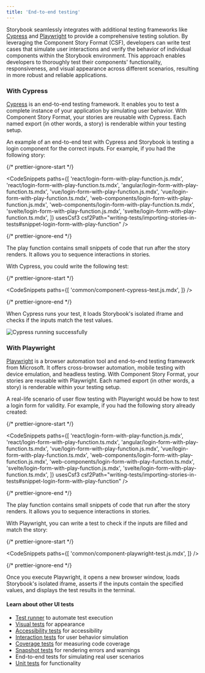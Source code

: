 ```yaml
---
title: 'End-to-end testing'
---
```


Storybook seamlessly integrates with additional testing frameworks like [Cypress](https://www.cypress.io/) and [Playwright](https://playwright.dev/) to provide a comprehensive testing solution. By leveraging the Component Story Format (CSF), developers can write test cases that simulate user interactions and verify the behavior of individual components within the Storybook environment. This approach enables developers to thoroughly test their components' functionality, responsiveness, and visual appearance across different scenarios, resulting in more robust and reliable applications.

### With Cypress

[Cypress](https://www.cypress.io/) is an end-to-end testing framework. It enables you to test a complete instance of your application by simulating user behavior. With Component Story Format, your stories are reusable with Cypress. Each named export (in other words, a story) is renderable within your testing setup.

An example of an end-to-end test with Cypress and Storybook is testing a login component for the correct inputs. For example, if you had the following story:

{/* prettier-ignore-start */}

<CodeSnippets
  paths={[
    'react/login-form-with-play-function.js.mdx',
    'react/login-form-with-play-function.ts.mdx',
    'angular/login-form-with-play-function.ts.mdx',
    'vue/login-form-with-play-function.js.mdx',
    'vue/login-form-with-play-function.ts.mdx',
    'web-components/login-form-with-play-function.js.mdx',
    'web-components/login-form-with-play-function.ts.mdx',
    'svelte/login-form-with-play-function.js.mdx',
    'svelte/login-form-with-play-function.ts.mdx',
  ]}
  usesCsf3
  csf2Path="writing-tests/importing-stories-in-tests#snippet-login-form-with-play-function"
/>

{/* prettier-ignore-end */}

<Callout variant="info" icon="💡">

The play function contains small snippets of code that run after the story renders. It allows you to sequence interactions in stories.

</Callout>

With Cypress, you could write the following test:

{/* prettier-ignore-start */}

<CodeSnippets
  paths={[
    'common/component-cypress-test.js.mdx',
  ]}
/>

{/* prettier-ignore-end */}

When Cypress runs your test, it loads Storybook's isolated iframe and checks if the inputs match the test values.

![Cypress running successfully](./cypress-success-run-tests-optimized.png)

### With Playwright

[Playwright](https://playwright.dev/) is a browser automation tool and end-to-end testing framework from Microsoft. It offers cross-browser automation, mobile testing with device emulation, and headless testing. With Component Story Format, your stories are reusable with Playwright. Each named export (in other words, a story) is renderable within your testing setup.

A real-life scenario of user flow testing with Playwright would be how to test a login form for validity. For example, if you had the following story already created:

{/* prettier-ignore-start */}

<CodeSnippets
  paths={[
    'react/login-form-with-play-function.js.mdx',
    'react/login-form-with-play-function.ts.mdx',
    'angular/login-form-with-play-function.ts.mdx',
    'vue/login-form-with-play-function.js.mdx',
    'vue/login-form-with-play-function.ts.mdx',
    'web-components/login-form-with-play-function.js.mdx',
    'web-components/login-form-with-play-function.ts.mdx',
    'svelte/login-form-with-play-function.js.mdx',
    'svelte/login-form-with-play-function.ts.mdx',
  ]}
  usesCsf3
  csf2Path="writing-tests/importing-stories-in-tests#snippet-login-form-with-play-function"
/>

{/* prettier-ignore-end */}

<Callout variant="info" icon="💡">

The play function contains small snippets of code that run after the story renders. It allows you to sequence interactions in stories.

</Callout>

With Playwright, you can write a test to check if the inputs are filled and match the story:

{/* prettier-ignore-start */}

<CodeSnippets
  paths={[
    'common/component-playwright-test.js.mdx',
  ]}
/>

{/* prettier-ignore-end */}

Once you execute Playwright, it opens a new browser window, loads Storybook's isolated iframe, asserts if the inputs contain the specified values, and displays the test results in the terminal.

#### Learn about other UI tests

- [Test runner](./test-runner.md) to automate test execution
- [Visual tests](./visual-testing.md) for appearance
- [Accessibility tests](./accessibility-testing.md) for accessibility
- [Interaction tests](./interaction-testing.md) for user behavior simulation
- [Coverage tests](./test-coverage.md) for measuring code coverage
- [Snapshot tests](./snapshot-testing.md) for rendering errors and warnings
- End-to-end tests for simulating real user scenarios
- [Unit tests](./stories-in-unit-tests.md) for functionality

